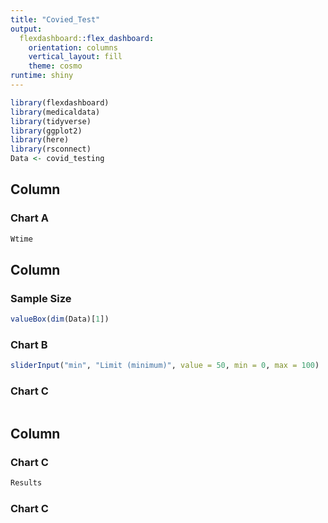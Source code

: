 ```yaml
---
title: "Covied_Test"
output: 
  flexdashboard::flex_dashboard:
    orientation: columns
    vertical_layout: fill
    theme: cosmo
runtime: shiny
---
```


```r
library(flexdashboard)
library(medicaldata)
library(tidyverse)
library(ggplot2)
library(here)
library(rsconnect)
Data <- covid_testing
```

Column {data-width=500}
-----------------------------------------------------------------------

### Chart A

```r

Wtime
```

Column {data-width=250}
-----------------------------------------------------------------------

### Sample Size

```r
valueBox(dim(Data)[1])
```


### Chart B

```r
sliderInput("min", "Limit (minimum)", value = 50, min = 0, max = 100)

```

### Chart C

```r

```

Column {data-width=250}
-----------------------------------------------------------------------

### Chart C

```r

Results


```

### Chart C

```r

```

